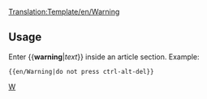 <noinclude>[[Translation:Template/en/Warning]]</noinclude><noinclude></noinclude>{{en/Ambox| type  = content
| text  = <strong>Warning</strong><br>{{{1|Whoever added this template didn't set a specific warning, so it should be removed or updated with the correct action.}}}
}}<noinclude>

==Usage==
Enter <nowiki>{{</nowiki>'''warning'''|''text''<nowiki>}}</nowiki> inside an article section. Example:
<pre>{{en/Warning|do not press ctrl-alt-del}}</pre>

[[Category:en/Manual/Base Set/Message boxes|W]]</noinclude>